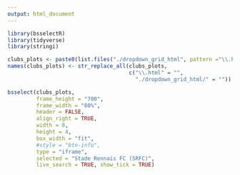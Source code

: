 ```yaml
---
output: html_document
---
```


```r

library(bsselectR)
library(tidyverse)
library(stringi)

clubs_plots <- paste0(list.files("./dropdown_grid_html", pattern ="\\.html$",full.names = TRUE))
names(clubs_plots) <- str_replace_all(clubs_plots, 
                                      c("\\.html" = "", 
                                        "./dropdown_grid_html/" = ""))

bsselect(clubs_plots,
         frame_height = "700",
         frame_width = "80%", 
         header = FALSE,
         align_right = TRUE,
         width = 8,
         height = 4,
         box_width = "fit",
         #style = "btn-info",
         type = "iframe", 
         selected = "Stade Rennais FC (SRFC)", 
         live_search = TRUE, show_tick = TRUE)


```
